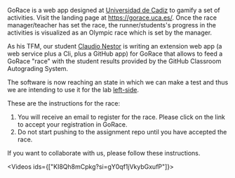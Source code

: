 
GoRace is a web app designed at [Universidad de Cadiz](https://gorace.uca.es/en/about-us) to gamify a set of activities. 
Visit the landing page at https://gorace.uca.es/.
Once the race manager/teacher has set the race, the runner/students's progress in the activities is visualized as an Olympic race which is set by the manager.

As his TFM, our student [Claudio Nestor](https://github.com/claudio4) is writing an extension web app (a web service plus a Cli, plus a GitHub app) for GoRace that allows to feed a GoRace "race" with the student results provided by the GitHub Classroom Autograding System.

The software is now reaching an state in which we can make a test and thus we are intending to use it for the lab [left-side](/labs/left-side).

These are the instructions for the race:

1. You will receive an email to register for the race. Please click on the link to accept your registration in GoRace.  
2. Do not start pushing to the assignment repo until you have accepted the race.

If you want to collaborate with us, please follow these instructions. 

<Videos ids={["KI8Qh8mCpkg?si=gY0qf1jVkybGxufP"]}></Videos>

